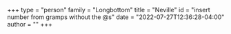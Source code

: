 +++
type = "person"
family = "Longbottom"
title = "Neville"
id = "insert number from gramps without the @s"
date = "2022-07-27T12:36:28-04:00"
author = ""
+++
